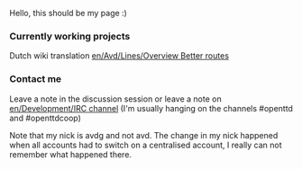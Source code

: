 Hello, this should be my page :)

=== Currently working projects ===

Dutch wiki translation
[[en/Avd/Lines/Overview Better routes]]

=== Contact me ===

Leave a note in the discussion session or leave a note on [[en/Development/IRC channel]] (I'm usually hanging on the channels #openttd and #openttdcoop)

Note that my nick is avdg and not avd. The change in my nick happened when all accounts had to switch on a centralised account, I really can not remember what happened there.